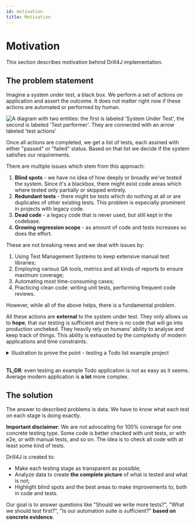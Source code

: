 ```yaml
---
id: motivation
title: Motivation
---
```



# Motivation

This section describes motivation behind Drill4J implementation.

## The problem statement

Imagine a system under test, a black box. We perform a set of actions on application and assert the outcome. It does not matter right now if these actions are automated or performed by human.

<Image
  alt="A diagram with two entities: the first is labeled 'System Under Test', the second is labeled 'Test performer'. They are connected with an arrow labeled 'test actions'"
  src="/img/placeholder.png"
/>

Once all actions are completed, we get a list of tests, each assined with either "passed" or "failed" status.
Based on that list we decide if the system satisfies our requirements.

There are multiple issues which stem from this approach:

1. **Blind spots** - we have no idea of how deeply or broadly we've tested the system. Since it's a blackbox, there might exist code areas which where tested only partially or skipped entirely.
2. **Redundant tests** - there might be tests which do nothing at all or are duplicates of other existing tests. This problem is especially prominent in projects with legacy code.
3. **Dead code** - a legacy code that is never used, but still kept in the codebase.
4. **Growing regression scope** - as amount of code and tests increases so does the effort.

These are not breaking news and we deal with issues by:

1. Using Test Management Systems to keep extensive manual test libraries;
2. Employing various QA tools, metrics and all kinds of reports to ensure maximum coverage;
3. Automating most time-consuming cases;
4. Practicing clean code: writing unit tests, performing frequent code reviews.

However, while all of the above helps, there is a fundamental problem.

All these actions are **external** to the system under test. They only allows us to **hope**, that our testing is sufficient and there is no code that will go into production uncheked.
They heavily rely on humans' ability to analyse and keep track of things. This ability is exhausted by the complexity of modern applications and time constraints.

<details>
<summary>Illustration to prove the point - testing a Todo list example project</summary>
<br/>
Even the most simple example application may pose a challenge.

Let's look at the [Todo](https://todomvc.com/examples/angularjs/#/) application - a pet project that allows to create, edit and delete notes.

<Image alt="A screenshot of a simple TodoMVC application" src="/img/motivation-todomvc-screenshot.png" />

- only JavaScript and Web API
- no backend at all (except the one that serves the files)

Its AngularJS implementation has 28 functions (including callbacks), which is very timid and one would assume there would be no issue to cover that on 100% or close to that. But reality proves otherwise.

Let's come up with the tests cases:

- create note / multiple notes
- edit note
- delete note
- mark note as completed
- apply filters - show just completed, show only remaining
- refresh page to test initial data load

Testing it by performing these obvious steps yeilds only 80.7% coverage.

<Image
  alt="A screenshot of Drill4J Admin Panel. It demonstrates various application info and the coverage of 80.7%"
  src="/img/motivation-todomvc-admin-screenshot.png"
/>

That does not look bad, and one might pass that as "good enough".
But Drill4J reveals that we have under-tested a number of classes, including the main one - TodoCtrl class. There are gaps in methods and others are not covered at all.

<Image
  alt="A screenshot of Drill4J Admin Panel. It demonstrates which methods were covered by tests and which were not"
  src="/img/motivation-todomvc-admin-screenshot-2.png"
/>

On closer inspection we realise, we forgot about "edit and then revert edits" scenario!
Upon its completion, we can see that there is a coverage, part of which has overlapped with the previous tests, and part is brand new.

<Image
  alt="A screenshot of Drill4J Admin Panel. It demonstrates an increment in coverage"
  src="/img/motivation-todomvc-admin-screenshot-3.png"
/>

We were able to bump coverage to 88.7%, but there are still improvements to be made.

<Image
  alt="A screenshot of Drill4J Admin Panel. It demonstrates an increment in coverage"
  src="/img/motivation-todomvc-admin-screenshot-4.png"
/>

Digging through the code to understand the rest 12.3% reveals more missed cases, such as trying to add an empty todo item.

And there is code unreachable by any actions (it might be redundant or there might be yet another missed case).

</details>

<br />

**TL;DR**: even testing an example Todo application is not as easy as it seems. Average modern application is **a lot** more complex.

## The solution

The answer to described problems is data. We have to know what each test on each stage is doing exactly.

**Important disclaimer**: We are not advocating for 100% coverage for one concrete testing type.
Some code is better checked with unit tests, or with e2e, or with manual tests, and so on.
The idea is to check all code with at least some kind of tests.

Drill4J is created to:

- Make each testing stage as transparent as possible;
- Analyze data to create **the complete picture** of what is tested and what is not;
- Highlight blind spots and the best areas to make improvements to, both in code and tests.

Our goal is to answer questions like "Should we write more tests?", "What we should test first?", "Is our automation suite is sufficient?" **based on concrete evidence**.
